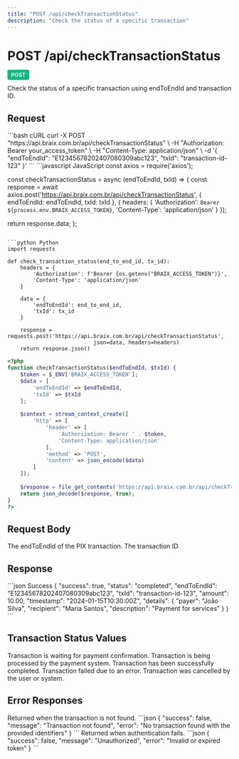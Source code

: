 ```yaml
---
title: "POST /api/checkTransactionStatus"
description: "Check the status of a specific transaction"
---
```


# POST /api/checkTransactionStatus

<span style="background-color: #10B981; color: white; padding: 4px 8px; border-radius: 4px; font-size: 12px; font-weight: 600; text-transform: uppercase;">POST</span>

Check the status of a specific transaction using endToEndId and transaction ID.

## Request

<RequestExample>
```bash cURL
curl -X POST "https://api.braix.com.br/api/checkTransactionStatus" \
  -H "Authorization: Bearer your_access_token" \
  -H "Content-Type: application/json" \
  -d '{
    "endToEndId": "E12345678202407080309abc123",
    "txId": "transaction-id-123"
  }'
```
</RequestExample>

<CodeGroup>
```javascript JavaScript
const axios = require('axios');

const checkTransactionStatus = async (endToEndId, txId) => {
  const response = await axios.post('https://api.braix.com.br/api/checkTransactionStatus', {
    endToEndId: endToEndId,
    txId: txId
  }, {
    headers: {
      'Authorization': `Bearer ${process.env.BRAIX_ACCESS_TOKEN}`,
      'Content-Type': 'application/json'
    }
  });
  
  return response.data;
};
```

```python Python
import requests

def check_transaction_status(end_to_end_id, tx_id):
    headers = {
        'Authorization': f'Bearer {os.getenv("BRAIX_ACCESS_TOKEN")}',
        'Content-Type': 'application/json'
    }
    
    data = {
        'endToEndId': end_to_end_id,
        'txId': tx_id
    }
    
    response = requests.post('https://api.braix.com.br/api/checkTransactionStatus', 
                           json=data, headers=headers)
    return response.json()
```

```php PHP
<?php
function checkTransactionStatus($endToEndId, $txId) {
    $token = $_ENV['BRAIX_ACCESS_TOKEN'];
    $data = [
        'endToEndId' => $endToEndId,
        'txId' => $txId
    ];
    
    $context = stream_context_create([
        'http' => [
            'header' => [
                'Authorization: Bearer ' . $token,
                'Content-Type: application/json'
            ],
            'method' => 'POST',
            'content' => json_encode($data)
        ]
    ]);
    
    $response = file_get_contents('https://api.braix.com.br/api/checkTransactionStatus', false, $context);
    return json_decode($response, true);
}
?>
```
</CodeGroup>

## Request Body

<ParamField query="endToEndId" type="string" required>
  The endToEndId of the PIX transaction.
</ParamField>

<ParamField query="txId" type="string" required>
  The transaction ID.
</ParamField>

## Response

<ResponseExample>
```json Success
{
  "success": true,
  "status": "completed",
  "endToEndId": "E12345678202407080309abc123",
  "txId": "transaction-id-123",
  "amount": 10.00,
  "timestamp": "2024-01-15T10:30:00Z",
  "details": {
    "payer": "João Silva",
    "recipient": "Maria Santos",
    "description": "Payment for services"
  }
}
```
</ResponseExample>

## Transaction Status Values

<AccordionGroup>
<Accordion title="pending">
  Transaction is waiting for payment confirmation.
</Accordion>

<Accordion title="processing">
  Transaction is being processed by the payment system.
</Accordion>

<Accordion title="completed">
  Transaction has been successfully completed.
</Accordion>

<Accordion title="failed">
  Transaction failed due to an error.
</Accordion>

<Accordion title="cancelled">
  Transaction was cancelled by the user or system.
</Accordion>
</AccordionGroup>

## Error Responses

<ResponseField name="404 Not Found" type="object">
  Returned when the transaction is not found.

  <Expandable title="Error Response">
    ```json
    {
      "success": false,
      "message": "Transaction not found",
      "error": "No transaction found with the provided identifiers"
    }
    ```
  </Expandable>
</ResponseField>

<ResponseField name="401 Unauthorized" type="object">
  Returned when authentication fails.

  <Expandable title="Error Response">
    ```json
    {
      "success": false,
      "message": "Unauthorized",
      "error": "Invalid or expired token"
    }
    ```
  </Expandable>
</ResponseField>
